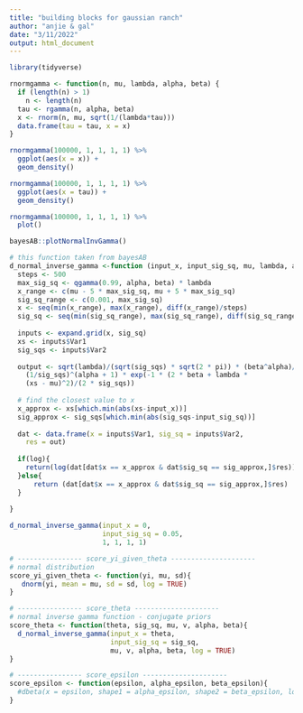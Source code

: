 ```yaml
---
title: "building blocks for gaussian ranch"
author: "anjie & gal"
date: "3/11/2022"
output: html_document
---
```

```r
library(tidyverse)
```

```r
rnormgamma <- function(n, mu, lambda, alpha, beta) {
  if (length(n) > 1) 
    n <- length(n)
  tau <- rgamma(n, alpha, beta)
  x <- rnorm(n, mu, sqrt(1/(lambda*tau)))
  data.frame(tau = tau, x = x)
}
```


```r
rnormgamma(100000, 1, 1, 1, 1) %>% 
  ggplot(aes(x = x)) + 
  geom_density()

rnormgamma(100000, 1, 1, 1, 1) %>% 
  ggplot(aes(x = tau)) + 
  geom_density()

rnormgamma(100000, 1, 1, 1, 1) %>% 
  plot()
```


```r
bayesAB::plotNormalInvGamma()
```

```r
# this function taken from bayesAB
d_normal_inverse_gamma <-function (input_x, input_sig_sq, mu, lambda, alpha, beta, log = TRUE){
  steps <- 500
  max_sig_sq <- qgamma(0.99, alpha, beta) * lambda
  x_range <- c(mu - 5 * max_sig_sq, mu + 5 * max_sig_sq)
  sig_sq_range <- c(0.001, max_sig_sq)
  x <- seq(min(x_range), max(x_range), diff(x_range)/steps)
  sig_sq <- seq(min(sig_sq_range), max(sig_sq_range), diff(sig_sq_range)/steps)
  
  inputs <- expand.grid(x, sig_sq)
  xs <- inputs$Var1
  sig_sqs <- inputs$Var2
  
  output <- sqrt(lambda)/(sqrt(sig_sqs) * sqrt(2 * pi)) * (beta^alpha)/gamma(alpha) * 
    (1/sig_sqs)^(alpha + 1) * exp(-1 * (2 * beta + lambda * 
    (xs - mu)^2)/(2 * sig_sqs))
  
  # find the closest value to x
  x_approx <- xs[which.min(abs(xs-input_x))]
  sig_approx <- sig_sqs[which.min(abs(sig_sqs-input_sig_sq))]
  
  dat <- data.frame(x = inputs$Var1, sig_sq = inputs$Var2, 
    res = out)
  
  if(log){
    return(log(dat[dat$x == x_approx & dat$sig_sq == sig_approx,]$res))
  }else{
      return (dat[dat$x == x_approx & dat$sig_sq == sig_approx,]$res)
  }
  
}

d_normal_inverse_gamma(input_x = 0, 
                       input_sig_sq = 0.05,
                       1, 1, 1, 1)
```


```r


# ---------------- score_yi_given_theta ---------------------
# normal distribution 
score_yi_given_theta <- function(yi, mu, sd){
   dnorm(yi, mean = mu, sd = sd, log = TRUE)
}

# ---------------- score_theta ---------------------
# normal inverse gamma function - conjugate priors 
score_theta <- function(theta, sig_sq, mu, v, alpha, beta){
  d_normal_inverse_gamma(input_x = theta, 
                         input_sig_sq = sig_sq, 
                         mu, v, alpha, beta, log = TRUE)
}

# ---------------- score_epsilon ---------------------
score_epsilon <- function(epsilon, alpha_epsilon, beta_epsilon){
  #dbeta(x = epsilon, shape1 = alpha_epsilon, shape2 = beta_epsilon, log = TRUE)
}



```

